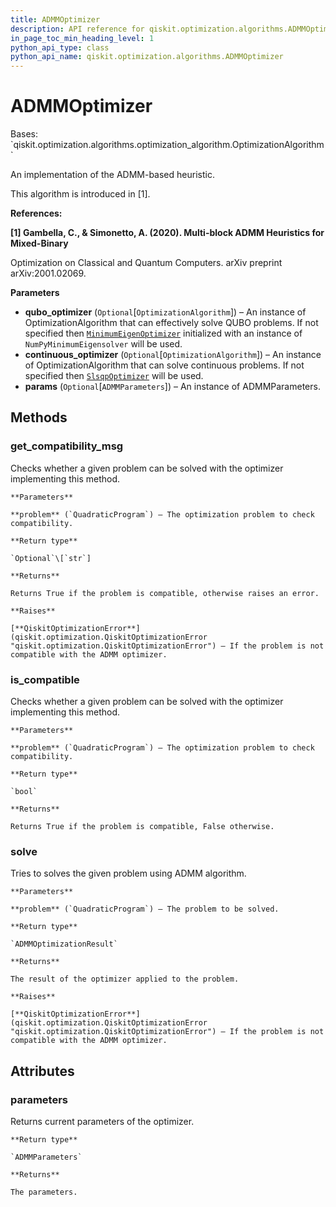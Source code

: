 ```yaml
---
title: ADMMOptimizer
description: API reference for qiskit.optimization.algorithms.ADMMOptimizer
in_page_toc_min_heading_level: 1
python_api_type: class
python_api_name: qiskit.optimization.algorithms.ADMMOptimizer
---
```


# ADMMOptimizer

<Class id="qiskit.optimization.algorithms.ADMMOptimizer" github="https://github.com/qiskit-community/qiskit-aqua/tree/stable/0.9/qiskit/optimization/algorithms/admm_optimizer.py" signature="ADMMOptimizer(qubo_optimizer=None, continuous_optimizer=None, params=None)">
  Bases: `qiskit.optimization.algorithms.optimization_algorithm.OptimizationAlgorithm`

  An implementation of the ADMM-based heuristic.

  This algorithm is introduced in \[1].

  **References:**

  **\[1] Gambella, C., & Simonetto, A. (2020). Multi-block ADMM Heuristics for Mixed-Binary**

  Optimization on Classical and Quantum Computers. arXiv preprint arXiv:2001.02069.

  **Parameters**

  *   **qubo\_optimizer** (`Optional`\[`OptimizationAlgorithm`]) – An instance of OptimizationAlgorithm that can effectively solve QUBO problems. If not specified then [`MinimumEigenOptimizer`](qiskit.optimization.algorithms.MinimumEigenOptimizer "qiskit.optimization.algorithms.MinimumEigenOptimizer") initialized with an instance of `NumPyMinimumEigensolver` will be used.
  *   **continuous\_optimizer** (`Optional`\[`OptimizationAlgorithm`]) – An instance of OptimizationAlgorithm that can solve continuous problems. If not specified then [`SlsqpOptimizer`](qiskit.optimization.algorithms.SlsqpOptimizer "qiskit.optimization.algorithms.SlsqpOptimizer") will be used.
  *   **params** (`Optional`\[`ADMMParameters`]) – An instance of ADMMParameters.

  ## Methods

  ### get\_compatibility\_msg

  <Function id="qiskit.optimization.algorithms.ADMMOptimizer.get_compatibility_msg" signature="ADMMOptimizer.get_compatibility_msg(problem)">
    Checks whether a given problem can be solved with the optimizer implementing this method.

    **Parameters**

    **problem** (`QuadraticProgram`) – The optimization problem to check compatibility.

    **Return type**

    `Optional`\[`str`]

    **Returns**

    Returns True if the problem is compatible, otherwise raises an error.

    **Raises**

    [**QiskitOptimizationError**](qiskit.optimization.QiskitOptimizationError "qiskit.optimization.QiskitOptimizationError") – If the problem is not compatible with the ADMM optimizer.
  </Function>

  ### is\_compatible

  <Function id="qiskit.optimization.algorithms.ADMMOptimizer.is_compatible" signature="ADMMOptimizer.is_compatible(problem)">
    Checks whether a given problem can be solved with the optimizer implementing this method.

    **Parameters**

    **problem** (`QuadraticProgram`) – The optimization problem to check compatibility.

    **Return type**

    `bool`

    **Returns**

    Returns True if the problem is compatible, False otherwise.
  </Function>

  ### solve

  <Function id="qiskit.optimization.algorithms.ADMMOptimizer.solve" signature="ADMMOptimizer.solve(problem)">
    Tries to solves the given problem using ADMM algorithm.

    **Parameters**

    **problem** (`QuadraticProgram`) – The problem to be solved.

    **Return type**

    `ADMMOptimizationResult`

    **Returns**

    The result of the optimizer applied to the problem.

    **Raises**

    [**QiskitOptimizationError**](qiskit.optimization.QiskitOptimizationError "qiskit.optimization.QiskitOptimizationError") – If the problem is not compatible with the ADMM optimizer.
  </Function>

  ## Attributes

  ### parameters

  <Attribute id="qiskit.optimization.algorithms.ADMMOptimizer.parameters" name="parameters">
    Returns current parameters of the optimizer.

    **Return type**

    `ADMMParameters`

    **Returns**

    The parameters.
  </Attribute>
</Class>

